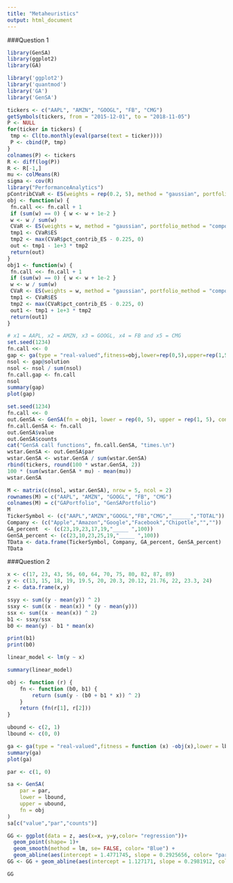 ```yaml
---
title: "Metaheuristics"
output: html_document
---
```

###Question 1

```r
library(GenSA)
library(ggplot2)
library(GA)

```
```r
library('ggplot2')
library('quantmod')
library('GA')
library('GenSA')
```


```r
tickers <- c("AAPL", "AMZN", "GOOGL", "FB", "CMG")
getSymbols(tickers, from = "2015-12-01", to = "2018-11-05")
P <- NULL
for(ticker in tickers) {
 tmp <- Cl(to.monthly(eval(parse(text = ticker))))
 P <- cbind(P, tmp)
}
colnames(P) <- tickers
R <- diff(log(P))
R <- R[-1,]
mu <- colMeans(R)
sigma <- cov(R)
library("PerformanceAnalytics")
pContribCVaR <- ES(weights = rep(0.2, 5), method = "gaussian", portfolio_method = "component", mu = mu, sigma = sigma)$pct_contrib_ES
obj <- function(w) {
 fn.call <<- fn.call + 1
 if (sum(w) == 0) { w <- w + 1e-2 }
 w <- w / sum(w)
 CVaR <- ES(weights = w, method = "gaussian", portfolio_method = "component", mu = mu, sigma = sigma)
 tmp1 <- CVaR$ES
 tmp2 <- max(CVaR$pct_contrib_ES - 0.225, 0)
 out <- tmp1 - 1e+3 * tmp2
 return(out)
}
obj1 <- function(w) {
 fn.call <<- fn.call + 1
 if (sum(w) == 0) { w <- w + 1e-2 }
 w <- w / sum(w)
 CVaR <- ES(weights = w, method = "gaussian", portfolio_method = "component", mu = mu, sigma = sigma)
 tmp1 <- CVaR$ES
 tmp2 <- max(CVaR$pct_contrib_ES - 0.225, 0)
 out1 <- tmp1 + 1e+3 * tmp2
 return(out1)
}
```

```r
# x1 = AAPL, x2 = AMZN, x3 = GOOGL, x4 = FB and x5 = CMG
set.seed(1234)
fn.call <<- 0
gap <- ga(type = "real-valued",fitness=obj,lower=rep(0,5),upper=rep(1,5), popSize = 50,maxiter = 150, pcrossover = 0.75, pmutation = 0.1)
nsol <- gap@solution
nsol <- nsol / sum(nsol)
fn.call.gap <- fn.call
nsol
summary(gap)
plot(gap)
```

```r
set.seed(1234)
fn.call <<- 0
out.GenSA <- GenSA(fn = obj1, lower = rep(0, 5), upper = rep(1, 5), control = list(smooth = FALSE, max.call = 3000))
fn.call.GenSA <- fn.call
out.GenSA$value
out.GenSA$counts
cat("GenSA call functions", fn.call.GenSA, "times.\n")
wstar.GenSA <- out.GenSA$par
wstar.GenSA <- wstar.GenSA / sum(wstar.GenSA)
rbind(tickers, round(100 * wstar.GenSA, 2))
100 * (sum(wstar.GenSA * mu) - mean(mu))
wstar.GenSA
```


```r
M <- matrix(c(nsol, wstar.GenSA), nrow = 5, ncol = 2)
rownames(M) = c("AAPL", "AMZN", "GOOGL", "FB", "CMG")
colnames(M) = c("GAPortfolio", "GenSAPortfolio")
M
TickerSymbol <- (c("AAPL","AMZN","GOOGL","FB","CMG","______","TOTAL"))
Company <- (c("Apple","Amazon","Google","Facebook","Chipotle","",""))
GA_percent  <- (c(23,19,23,17,19,"_____ ",100))
GenSA_percent <- (c(23,10,23,25,19,"_____ ",100))
TData <- data.frame(TickerSymbol, Company, GA_percent, GenSA_percent) 
TData
```

###Question 2


```r
x <- c(17, 23, 43, 56, 60, 64, 70, 75, 80, 82, 87, 89)
y <- c(13, 15, 18, 19, 19.5, 20, 20.3, 20.12, 21.76, 22, 23.3, 24)
z <- data.frame(x,y)
```

```r
ssyy <- sum((y - mean(y)) ^ 2)
ssxy <- sum((x - mean(x)) * (y - mean(y)))
ssx <- sum((x - mean(x)) ^ 2)
b1 <- ssxy/ssx
b0 <- mean(y) - b1 * mean(x)

print(b1)
print(b0)
```
```r
linear_model <- lm(y ~ x)

summary(linear_model)
```
```r
obj <- function (r) {
    fn <- function (b0, b1) {
        return (sum(y - (b0 + b1 * x)) ^ 2)
    }
    return (fn(r[1], r[2]))
}

ubound <- c(2, 1)
lbound <- c(0, 0)
```


```r
ga <- ga(type = "real-valued",fitness = function (x) -obj(x),lower = lbound,upper = ubound, popSize = 50)
summary(ga)
plot(ga)
```
```r
par <- c(1, 0)

sa <- GenSA(
    par = par,
    lower = lbound,
    upper = ubound,
    fn = obj
)
sa[c("value","par","counts")] 
```




```r
GG <- ggplot(data = z, aes(x=x, y=y,color= "regression"))+
  geom_point(shape= 1)+ 
  geom_smooth(method = lm, se= FALSE, color= "Blue") +
  geom_abline(aes(intercept = 1.4771745, slope = 0.2925656, color= "par")) 
GG <- GG + geom_abline(aes(intercept = 1.127171, slope = 0.2981912, color= "GA")) + ggtitle("x-y") 

GG
```


